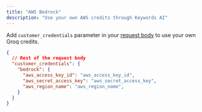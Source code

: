 ```yaml
---
title: "AWS Bedrock"
description: "Use your own AWS credits through Keywords AI"
---
```


Add `customer_credentials` parameter in your [request body](/api-endpoints/proxy-endpoints/chat-completions) to use your own Groq credits.

```json
{
  // Rest of the request body
  "customer_credentials": {
    "bedrock": {
      "aws_access_key_id": "aws_access_key_id",
      "aws_secret_access_key": "aws_secret_access_key",
      "aws_region_name": "aws_region_name",
    }
  }
}
```